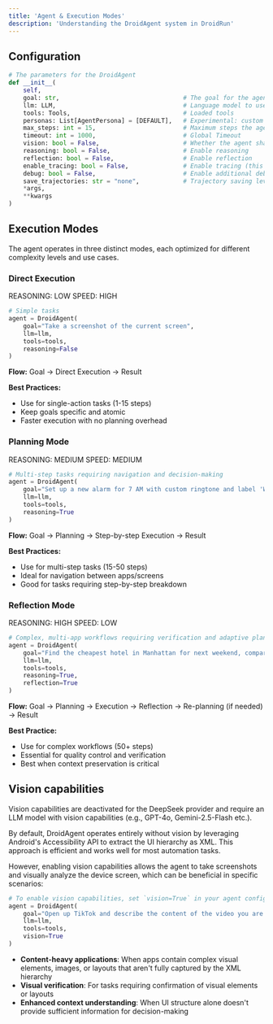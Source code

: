 ```yaml
---
title: 'Agent & Execution Modes'
description: 'Understanding the DroidAgent system in DroidRun'
---
```



## Configuration

```python
# The parameters for the DroidAgent
def __init__(
    self, 
    goal: str,                                  # The goal for the agent to reach
    llm: LLM,                                   # Language model to use
    tools: Tools,                               # Loaded tools
    personas: List[AgentPersona] = [DEFAULT],   # Experimental: custom system prompt for agent
    max_steps: int = 15,                        # Maximum steps the agent takes
    timeout: int = 1000,                        # Global Timeout
    vision: bool = False,                       # Whether the agent shall also utilize screenshots
    reasoning: bool = False,                    # Enable reasoning
    reflection: bool = False,                   # Enable reflection
    enable_tracing: bool = False,               # Enable tracing (this requires arize phoenix)
    debug: bool = False,                        # Enable additional debug logs
    save_trajectories: str = "none",            # Trajectory saving level: "none" (no saving), "step" (save per step), "action" (save per action)
    *args,
    **kwargs
)
```

## Execution Modes

The agent operates in three distinct modes, each optimized for different complexity levels and use cases.

### Direct Execution
<div style={{display: 'flex', gap: '8px', marginBottom: '16px'}}>
  <span style={{background: 'rgba(107, 114, 128, 0.2)', color: '#6b7280', padding: '4px 8px', borderRadius: '8px', fontSize: '12px', fontWeight: 'bold'}}>REASONING: LOW</span>
  <span style={{background: 'rgba(13, 147, 115, 0.2)', color: '#0D9373', padding: '4px 8px', borderRadius: '8px', fontSize: '12px', fontWeight: 'bold'}}>SPEED: HIGH</span>
</div>

```python
# Simple tasks
agent = DroidAgent(
    goal="Take a screenshot of the current screen",
    llm=llm,
    tools=tools,
    reasoning=False
)
```
**Flow:** Goal → Direct Execution → Result

**Best Practices:**
- Use for single-action tasks (1-15 steps)
- Keep goals specific and atomic
- Faster execution with no planning overhead

### Planning Mode
<div style={{display: 'flex', gap: '8px', marginBottom: '16px'}}>
  <span style={{background: 'rgba(217, 119, 6, 0.2)', color: '#d97706', padding: '4px 8px', borderRadius: '8px', fontSize: '12px', fontWeight: 'bold'}}>REASONING: MEDIUM</span>
  <span style={{background: 'rgba(217, 119, 6, 0.2)', color: '#d97706', padding: '4px 8px', borderRadius: '8px', fontSize: '12px', fontWeight: 'bold'}}>SPEED: MEDIUM</span>
</div>

```python
# Multi-step tasks requiring navigation and decision-making
agent = DroidAgent(
    goal="Set up a new alarm for 7 AM with custom ringtone and label 'Work'",
    llm=llm,
    tools=tools,
    reasoning=True
)
```
**Flow:** Goal → Planning → Step-by-step Execution → Result

**Best Practices:**
- Use for multi-step tasks (15-50 steps)
- Ideal for navigation between apps/screens
- Good for tasks requiring step-by-step breakdown


### Reflection Mode
<div style={{display: 'flex', gap: '8px', marginBottom: '16px'}}>
  <span style={{background: 'rgba(13, 147, 115, 0.2)', color: '#0D9373', padding: '4px 8px', borderRadius: '8px', fontSize: '12px', fontWeight: 'bold'}}>REASONING: HIGH</span>
  <span style={{background: 'rgba(107, 114, 128, 0.2)', color: '#6b7280', padding: '4px 8px', borderRadius: '8px', fontSize: '12px', fontWeight: 'bold'}}>SPEED: LOW</span>
</div>

```python
# Complex, multi-app workflows requiring verification and adaptive planning
agent = DroidAgent(
    goal="Find the cheapest hotel in Manhattan for next weekend, compare prices across multiple booking apps, and share the best option with my team on Slack",
    llm=llm,
    tools=tools,
    reasoning=True,
    reflection=True
)
```
**Flow:** Goal → Planning → Execution → Reflection → Re-planning (if needed) → Result

**Best Practice:**
- Use for complex workflows (50+ steps)
- Essential for quality control and verification
- Best when context preservation is critical

## Vision capabilities
<Warning>Vision capabilities are deactivated for the DeepSeek provider and require an LLM model with vision capabilities (e.g., GPT-4o, Gemini-2.5-Flash etc.).</Warning>

By default, DroidAgent operates entirely without vision by leveraging Android's Accessibility API to extract the UI hierarchy as XML. This approach is efficient and works well for most automation tasks.

However, enabling vision capabilities allows the agent to take screenshots and visually analyze the device screen, which can be beneficial in specific scenarios:
```python
# To enable vision capabilities, set `vision=True` in your agent configuration. 
agent = DroidAgent(
    goal="Open up TikTok and describe the content of the video you are seeing",
    llm=llm,
    tools=tools,
    vision=True
)
```


- **Content-heavy applications**: When apps contain complex visual elements, images, or layouts that aren't fully captured by the XML hierarchy
- **Visual verification**: For tasks requiring confirmation of visual elements or layouts
- **Enhanced context understanding**: When UI structure alone doesn't provide sufficient information for decision-making

